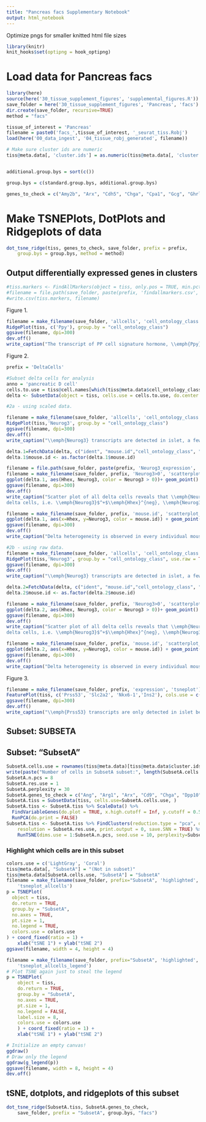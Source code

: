 ```yaml
---
title: "Pancreas facs Supplementary Notebook"
output: html_notebook
---
```




Optimize pngs for smaller knitted html file sizes
```r
library(knitr)
knit_hooks$set(optipng = hook_optipng)
```

# Load data for Pancreas facs


```r
library(here)
source(here('30_tissue_supplement_figures', 'supplemental_figures.R'))
save_folder = here('30_tissue_supplement_figures', 'Pancreas', 'facs')
dir.create(save_folder, recursive=TRUE)
method = "facs"

tissue_of_interest = 'Pancreas'
filename = paste0('facs_',tissue_of_interest, '_seurat_tiss.Robj')
load(here('00_data_ingest', '04_tissue_robj_generated', filename))

# Make sure cluster ids are numeric
tiss@meta.data[, 'cluster.ids'] = as.numeric(tiss@meta.data[, 'cluster.ids'])


additional.group.bys = sort(c())

group.bys = c(standard.group.bys, additional.group.bys)

genes_to_check = c("Amy2b", "Arx", "Cdh5", "Chga", "Cpa1", "Gcg", "Ghrl", "Hhex", "Hnf1b", "Ins1", "Ins2", "Isl1", "Kdr", "Krt19", "Mafa", "Mafb", "Neurog3", "Nkx6-1", "Pdgfra", "Pdgfrb", "Pdx1", "Pecam1", "Ppy", "Prss53", "Ptf1a", "Ptprc", "Slc2a2", "Spp1", "Sst")
```

# Make TSNEPlots, DotPlots and Ridgeplots of data

```r
dot_tsne_ridge(tiss, genes_to_check, save_folder, prefix = prefix,
    group.bys = group.bys, method = method)
```

## Output differentially expressed genes in clusters

```r
#tiss.markers <- FindAllMarkers(object = tiss, only.pos = TRUE, min.pct = 0.25, thresh.use = 0.25)
#filename = file.path(save_folder, paste(prefix, 'findallmarkers.csv', sep='_'))
#write.csv(tiss.markers, filename)
```
Figure 1.
```r
filename = make_filename(save_folder, 'allcells', 'cell_ontology_class', 'ridgeplot_scaled_Ppy')
RidgePlot(tiss, c('Ppy'), group.by = "cell_ontology_class")
ggsave(filename, dpi=300)
dev.off()
write_caption("The transcript of PP cell signature hormone, \\emph{Ppy}, is detected in delta cells at high levels.", filename)
```

Figure 2.
```r
prefix = 'DeltaCells'

#Subset delta cells for analysis
anno = 'pancreatic D cell'
cells.to.use = tiss@cell.names[which(tiss@meta.data$cell_ontology_class == anno)]
delta <- SubsetData(object = tiss, cells.use = cells.to.use, do.center = F, do.scale = F)

#2a - using scaled data.

filename = make_filename(save_folder, 'allcells', 'cell_ontology_class', 'ridgeplot_scaled_Neurog3')
RidgePlot(tiss,'Neurog3', group.by = "cell_ontology_class")
ggsave(filename, dpi=300)
dev.off()
write_caption("\\emph{Neurog3} transcripts are detected in islet, a few alpha, beta, and the majority of delta cells.", filename)

delta.1=FetchData(delta, c("ident", "mouse.id","cell_ontology_class", "mouse.sex", "plate.barcode", "subtissue", "percent.ercc", "percent.ribo","nGene", "nReads","Sst","Pdx1","Hhex","Neurog3", "Ins2", "Gcg", "Ppy","Actb","Gapdh"))
delta.1$mouse.id <- as.factor(delta.1$mouse.id)

filename = file.path(save_folder, paste(prefix, 'Neurog3_expression', 'scatterplot_scaled_Neurog3-x-Hhex'))
filename = make_filename(save_folder, prefix, 'Neurog3>0', 'scatterplot_scaled_Neurog3-x-Hhex')
ggplot(delta.1, aes(Hhex, Neurog3, color = Neurog3 > 0))+ geom_point() + geom_rug(sides="bl")
ggsave(filename, dpi=300)
dev.off()
write_caption("Scatter plot of all delta cells reveals that \\emph{Neurog3} and \\emph{Hhex} mark three distinct groups of
delta cells, i.e. \\emph{Neurog3}$^+$\\emph{Hhex}^{neg}, \\emph{Neurog3}^{neg}\\emph{Hhex}$^+$, and \\emph{Neurog3}$^+$\\emph{Hhex}$^+$.", filename)

filename = make_filename(save_folder, prefix, 'mouse.id', 'scatterplot_scaled_Neurog3-x-Hhex')
ggplot(delta.1, aes(x=Hhex, y=Neurog3, color = mouse.id)) + geom_point() + geom_rug(sides = "bl")
ggsave(filename, dpi=300)
dev.off()
write_caption("Delta heterogeneity is observed in every individual mouse.", filename)

#2b - using raw data.
filename = make_filename(save_folder, 'allcells', 'cell_ontology_class', 'ridgeplot_raw_Neurog3')
RidgePlot(tiss,'Neurog3', group.by = "cell_ontology_class", use.raw = TRUE)
ggsave(filename, dpi=300)
dev.off()
write_caption("\\emph{Neurog3} transcripts are detected in islet, a few alpha, beta, and the majority of delta cells.", filename)

delta.2=FetchData(delta, c("ident", "mouse.id","cell_ontology_class", "mouse.sex", "plate.barcode", "subtissue", "percent.ercc", "percent.ribo", "nGene", "nReads", "Sst", "Pdx1", "Hhex", "Neurog3", "Ins2", "Gcg", "Ppy", "Actb", "Gapdh"), use.raw = TRUE)
delta.2$mouse.id <- as.factor(delta.2$mouse.id)

filename = make_filename(save_folder, prefix, 'Neurog3>0', 'scatterplot_raw_Neurog3-x-Hhex')
ggplot(delta.2, aes(Hhex, Neurog3, color = Neurog3 > 0))+ geom_point() + geom_rug(sides="bl")
ggsave(filename, dpi=300)
dev.off()
write_caption("Scatter plot of all delta cells reveals that \\emph{Neurog3} and \\emph{Hhex} mark three distinct groups of
delta cells, i.e. \\emph{Neurog3}$^+$\\emph{Hhex}^{neg}, \\emph{Neurog3}^{neg}\\emph{Hhex}$^+$, and \\emph{Neurog3}$^+$\\emph{Hhex}$^+$.", filename)

filename = make_filename(save_folder, prefix, 'mouse.id', 'scatterplot_raw_Neurog3-x-Hhex')
ggplot(delta.2, aes(x=Hhex, y=Neurog3, color = mouse.id)) + geom_point() + geom_rug(sides = "bl")
ggsave(filename, dpi=300)
dev.off()
write_caption("Delta heterogeneity is observed in every individual mouse.", filename)
```

Figure 3.
```r
filename = make_filename(save_folder, prefix, 'expression', 'tsneplot')
FeaturePlot(tiss, c('Prss53', 'Slc2a2', 'Nkx6-1','Ins2'), cols.use = c("grey","blue"))
ggsave(filename, dpi=300)
dev.off()
write_caption("\\emph{Prss53} transcripts are only detected in islet beta cells.", filename)
```

## Subset: SUBSETA

## Subset: "SubsetA"
```r
SubsetA.cells.use = rownames(tiss@meta.data)[tiss@meta.data$cluster.ids == c(1,2,5)]
write(paste("Number of cells in SubsetA subset:", length(SubsetA.cells.use)), stderr())
SubsetA.n.pcs = 8
SubsetA.res.use = 1
SubsetA.perplexity = 30
SubsetA.genes_to_check = c("Ang", "Arg1", "Arx", "Cd9", "Chga", "Dpp10", "Folr1", "Gcg", "Gfra3", "Ghrl", "Hhex", "Irx1", "Isl1", "Mafb", "Pdx1", "Ppy", "Slc38a5", "Spp1", "Sst", "Tspan8", "Vsig1")
SubsetA.tiss = SubsetData(tiss, cells.use=SubsetA.cells.use, )
SubsetA.tiss <- SubsetA.tiss %>% ScaleData() %>% 
  FindVariableGenes(do.plot = TRUE, x.high.cutoff = Inf, y.cutoff = 0.5) %>%
  RunPCA(do.print = FALSE)
SubsetA.tiss <- SubsetA.tiss %>% FindClusters(reduction.type = "pca", dims.use = 1:SubsetA.n.pcs, 
    resolution = SubsetA.res.use, print.output = 0, save.SNN = TRUE) %>%
    RunTSNE(dims.use = 1:SubsetA.n.pcs, seed.use = 10, perplexity=SubsetA.perplexity)

```

### Highlight which cells are in this subset
```r
colors.use = c('LightGray', 'Coral')
tiss@meta.data[, "SubsetA"] = "(Not in subset)"
tiss@meta.data[SubsetA.cells.use, "SubsetA"] = "SubsetA" 
filename = make_filename(save_folder, prefix="SubsetA", 'highlighted', 
    'tsneplot_allcells')
p = TSNEPlot(
  object = tiss,
  do.return = TRUE,
  group.by = "SubsetA",
  no.axes = TRUE,
  pt.size = 1,
  no.legend = TRUE,
  colors.use = colors.use
) + coord_fixed(ratio = 1) +
    xlab("tSNE 1") + ylab("tSNE 2")
ggsave(filename, width = 4, height = 4)

filename = make_filename(save_folder, prefix="SubsetA", 'highlighted', 
    'tsneplot_allcells_legend')
# Plot TSNE again just to steal the legend
p = TSNEPlot(
    object = tiss,
    do.return = TRUE,
    group.by = "SubsetA",
    no.axes = TRUE,
    pt.size = 1,
    no.legend = FALSE,
    label.size = 8,
    colors.use = colors.use
    ) + coord_fixed(ratio = 1) +
    xlab("tSNE 1") + ylab("tSNE 2")

# Initialize an empty canvas!
ggdraw()
# Draw only the legend
ggdraw(g_legend(p))
ggsave(filename, width = 8, height = 4)
dev.off()

```
## tSNE, dotplots, and ridgeplots of this subset
```r
dot_tsne_ridge(SubsetA.tiss, SubsetA.genes_to_check,
    save_folder, prefix = "SubsetA", group.bys, "facs")

```

